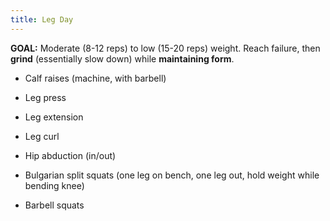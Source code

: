 ```yaml
---
title: Leg Day
---
```


**GOAL:** Moderate (8-12 reps) to low (15-20 reps) weight. Reach failure, then **grind** (essentially slow down) while **maintaining form**.

-   Calf raises (machine, with barbell)

-   Leg press

-   Leg extension

-   Leg curl

-   Hip abduction (in/out)

-   Bulgarian split squats (one leg on bench, one leg out, hold weight while bending knee)

-   Barbell squats
